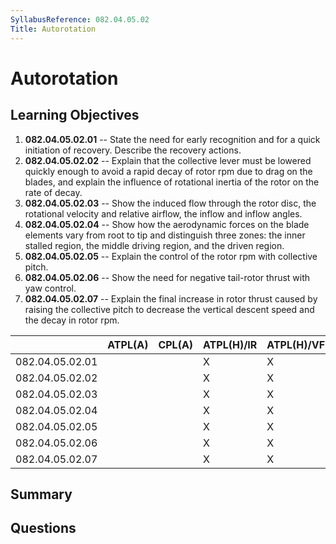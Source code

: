 ```yaml
---
SyllabusReference: 082.04.05.02
Title: Autorotation
---
```


# Autorotation

## Learning Objectives

1. **082.04.05.02.01** -- State the need for early recognition and for a quick
   initiation of recovery. Describe the recovery actions.
2. **082.04.05.02.02** -- Explain that the collective lever must be lowered
   quickly enough to avoid a rapid decay of rotor rpm due to drag on the blades,
   and explain the influence of rotational inertia of the rotor on the rate of
   decay.
3. **082.04.05.02.03** -- Show the induced flow through the rotor disc, the
   rotational velocity and relative airflow, the inflow and inflow angles.
4. **082.04.05.02.04** -- Show how the aerodynamic forces on the blade elements
   vary from root to tip and distinguish three zones: the inner stalled region,
   the middle driving region, and the driven region.
5. **082.04.05.02.05** -- Explain the control of the rotor rpm with collective
   pitch.
6. **082.04.05.02.06** -- Show the need for negative tail-rotor thrust with yaw
   control.
7. **082.04.05.02.07** -- Explain the final increase in rotor thrust caused by
   raising the collective pitch to decrease the vertical descent speed and the
   decay in rotor rpm.

|                 | ATPL(A) | CPL(A) | ATPL(H)/IR | ATPL(H)/VFR | CPL(H) | IR  | CBIR(A) |
| --------------- | ------- | ------ | ---------- | ----------- | ------ | --- | ------- |
| 082.04.05.02.01 |         |        | X          | X           | X      |     |         |
| 082.04.05.02.02 |         |        | X          | X           | X      |     |         |
| 082.04.05.02.03 |         |        | X          | X           | X      |     |         |
| 082.04.05.02.04 |         |        | X          | X           | X      |     |         |
| 082.04.05.02.05 |         |        | X          | X           | X      |     |         |
| 082.04.05.02.06 |         |        | X          | X           | X      |     |         |
| 082.04.05.02.07 |         |        | X          | X           | X      |     |         |

## Summary

## Questions
